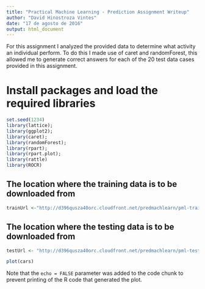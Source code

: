 ```yaml
---
title: "Practical Machine Learning - Prediction Assignment Writeup"
author: "David Hinostroza Vintes"
date: "17 de agosto de 2016"
output: html_document
---
```


For this assignment I analyzed the provided data to determine what activity an individual perform. To do this I made use of caret and randomForest, this allowed me to generate correct answers for each of the 20 test data cases provided in this assignment.

# Install packages and load the required libraries
```r
set.seed(1234)
library(lattice); 
library(ggplot2); 
library(caret); 
library(randomForest); 
library(rpart); 
library(rpart.plot);
library(rattle)
library(ROCR)
```

## The location where the training data is to be downloaded from
```r
trainUrl <-"http://d396qusza40orc.cloudfront.net/predmachlearn/pml-training.csv"
```
## The location where the testing data is to be downloaded from
```r
testUrl <- "http://d396qusza40orc.cloudfront.net/predmachlearn/pml-testing.csv"
```

```r
plot(cars)
```

Note that the `echo = FALSE` parameter was added to the code chunk to prevent printing of the R code that generated the plot.
